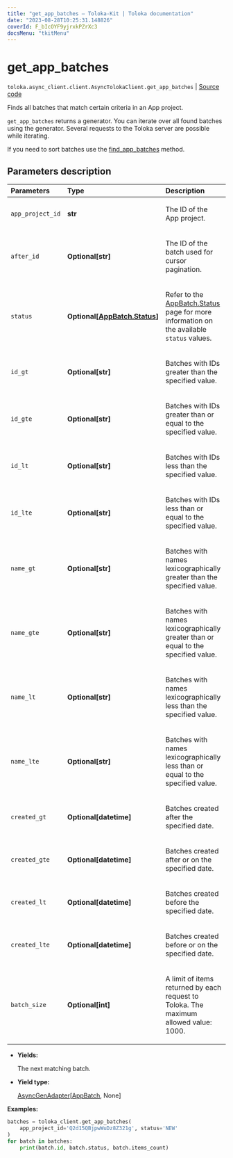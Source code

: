 ```yaml
---
title: "get_app_batches — Toloka-Kit | Toloka documentation"
date: "2023-08-28T10:25:31.148826"
coverId: F_bIcOYF9yjrxkPZrXc3
docsMenu: "tkitMenu"
---
```


# get_app_batches

`toloka.async_client.client.AsyncTolokaClient.get_app_batches` | [Source code](https://github.com/Toloka/toloka-kit/blob/v1.2.1/src/client/__init__.py#L0)

Finds all batches that match certain criteria in an App project.

`get_app_batches` returns a generator. You can iterate over all found batches using the generator. Several requests to the Toloka server are possible while iterating.

If you need to sort batches use the [find_app_batches](/docs/toloka-kit/reference/toloka.client.TolokaClient.find_app_batches) method.

## Parameters description

| Parameters | Type | Description |
| :----------| :----| :-----------|
`app_project_id`|**str**|<p>The ID of the App project.</p>
`after_id`|**Optional\[str\]**|<p>The ID of the batch used for cursor pagination.</p>
`status`|**Optional\[[AppBatch.Status](/docs/toloka-kit/reference/toloka.client.app.AppBatch.Status)\]**|<p>Refer to the [AppBatch.Status](/docs/toloka-kit/reference/toloka.client.app.AppBatch.Status) page for more information on the available `status` values.</p>
`id_gt`|**Optional\[str\]**|<p>Batches with IDs greater than the specified value.</p>
`id_gte`|**Optional\[str\]**|<p>Batches with IDs greater than or equal to the specified value.</p>
`id_lt`|**Optional\[str\]**|<p>Batches with IDs less than the specified value.</p>
`id_lte`|**Optional\[str\]**|<p>Batches with IDs less than or equal to the specified value.</p>
`name_gt`|**Optional\[str\]**|<p>Batches with names lexicographically greater than the specified value.</p>
`name_gte`|**Optional\[str\]**|<p>Batches with names lexicographically greater than or equal to the specified value.</p>
`name_lt`|**Optional\[str\]**|<p>Batches with names lexicographically less than the specified value.</p>
`name_lte`|**Optional\[str\]**|<p>Batches with names lexicographically less than or equal to the specified value.</p>
`created_gt`|**Optional\[datetime\]**|<p>Batches created after the specified date.</p>
`created_gte`|**Optional\[datetime\]**|<p>Batches created after or on the specified date.</p>
`created_lt`|**Optional\[datetime\]**|<p>Batches created before the specified date.</p>
`created_lte`|**Optional\[datetime\]**|<p>Batches created before or on the specified date.</p>
`batch_size`|**Optional\[int\]**|<p>A limit of items returned by each request to Toloka. The maximum allowed value: 1000.</p>

* **Yields:**

  The next matching batch.

* **Yield type:**

  [AsyncGenAdapter](/docs/toloka-kit/reference/toloka.util.async_utils.AsyncGenAdapter)\[[AppBatch](/docs/toloka-kit/reference/toloka.client.app.AppBatch), None\]

**Examples:**

```python
batches = toloka_client.get_app_batches(
    app_project_id='Q2d15QBjpwWuDz8Z321g', status='NEW'
)
for batch in batches:
    print(batch.id, batch.status, batch.items_count)
```